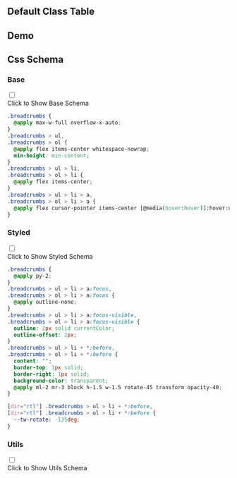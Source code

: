 

## Default Class Table
  
<CssTable name="breadcrumbs" />
  
## Demo
  
<Demo></Demo>
  
## Css Schema


### Base

<div className="collapse">
<input type="checkbox" /> 
<div class="collapse-title px-0">
<span class="btn">Click to Show Base Schema</span>
</div>
<div class="collapse-content"> 

```css
.breadcrumbs {
  @apply max-w-full overflow-x-auto;
}
.breadcrumbs > ul,
.breadcrumbs > ol {
  @apply flex items-center whitespace-nowrap;
  min-height: min-content;
}
.breadcrumbs > ul > li,
.breadcrumbs > ol > li {
  @apply flex items-center;
}
.breadcrumbs > ul > li > a,
.breadcrumbs > ol > li > a {
  @apply flex cursor-pointer items-center [@media(hover:hover)]:hover:underline;
}

```

</div>
</div>



### Styled

<div className="collapse">
<input type="checkbox" /> 
<div class="collapse-title px-0">
<span class="btn">Click to Show Styled Schema</span>
</div>
<div class="collapse-content"> 

```css
.breadcrumbs {
  @apply py-2;
}
.breadcrumbs > ul > li > a:focus,
.breadcrumbs > ol > li > a:focus {
  @apply outline-none;
}
.breadcrumbs > ul > li > a:focus-visible,
.breadcrumbs > ol > li > a:focus-visible {
  outline: 2px solid currentColor;
  outline-offset: 2px;
}
.breadcrumbs > ul > li + *:before,
.breadcrumbs > ol > li + *:before {
  content: "";
  border-top: 1px solid;
  border-right: 1px solid;
  background-color: transparent;
  @apply ml-2 mr-3 block h-1.5 w-1.5 rotate-45 transform opacity-40;
}

[dir="rtl"] .breadcrumbs > ul > li + *:before,
[dir="rtl"] .breadcrumbs > ol > li + *:before {
  --tw-rotate: -135deg;
}

```

</div>
</div>



### Utils

<div className="collapse">
<input type="checkbox" /> 
<div class="collapse-title px-0">
<span class="btn">Click to Show Utils Schema</span>
</div>
<div class="collapse-content"> 

```css

```

</div>
</div>



